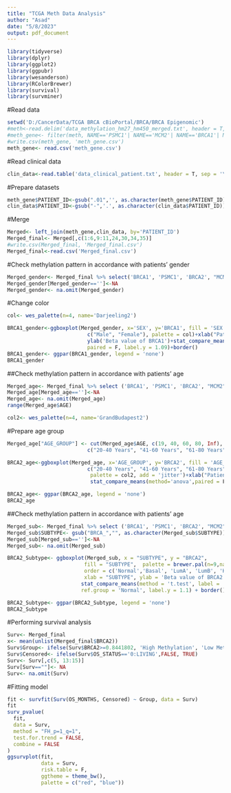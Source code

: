 ---
title: "TCGA Meth Data Analysis"
author: "Asad"
date: "5/8/2023"
output: pdf_document
---
```{r}
library(tidyverse)
library(dplyr)
library(ggplot2)
library(ggpubr)
library(wesanderson)
library(RColorBrewer)
library(survival)
library(survminer)
```

#Read data
```{r}
setwd('D:/CancerData/TCGA BRCA cBioPortal/BRCA/BRCA Epigenomic')
#meth<-read.delim('data_methylation_hm27_hm450_merged.txt', header = T, sep = '\t')
#meth_gene<- filter(meth, NAME=='PSMC1'| NAME=='MCM2'| NAME=='BRCA1'| NAME=='BRCA2')
#write.csv(meth_gene, 'meth_gene.csv')
meth_gene<- read.csv('meth_gene.csv')
```
#Read clinical data

```{r}
clin_data<-read.table('data_clinical_patient.txt', header = T, sep = '\t')
```

#Prepare datasets

```{r}
meth_gene$PATIENT_ID<-gsub(".01",'', as.character(meth_gene$PATIENT_ID))
clin_data$PATIENT_ID<-gsub("-",'.', as.character(clin_data$PATIENT_ID))
```

#Merge

```{r}
Merged<- left_join(meth_gene,clin_data, by='PATIENT_ID')
Merged_final<- Merged[,c(1:6,9:11,24,30,34,35)]
#write.csv(Merged_final, 'Merged_final.csv')
Merged_final<-read.csv('Merged_final.csv')
```

#Check methylation pattern in accordance with patients' gender

```{r}
Merged_gender<- Merged_final %>% select('BRCA1', 'PSMC1', 'BRCA2', "MCM2", "SEX") 
Merged_gender[Merged_gender=='']<-NA
Merged_gender<- na.omit(Merged_gender)
```

#Change color
```{r}
col<- wes_palette(n=4, name='Darjeeling2')

BRCA1_gender<-ggboxplot(Merged_gender, x='SEX', y='BRCA1', fill = 'SEX', order = 
                          c("Male", "Female"), palette = col)+xlab("Patients' Gender")+
                          ylab('Beta value of BRCA1')+stat_compare_means(method='t.test',
                          paired = F, label.y = 1.09)+border()
BRCA1_gender<- ggpar(BRCA1_gender, legend = 'none')
BRCA1_gender

```


##Check methylation pattern in accordance with patients' age

```{r}
Merged_age<- Merged_final %>% select ('BRCA1', 'PSMC1', 'BRCA2', "MCM2", "AGE") 
Merged_age[Merged_age=='']<-NA
Merged_age<- na.omit(Merged_age)
range(Merged_age$AGE)

col2<- wes_palette(n=4, name='GrandBudapest2')
```

#Prepare age group
```{r}
Merged_age["AGE_GROUP"] <- cut(Merged_age$AGE, c(19, 40, 60, 80, Inf), 
                          c("20-40 Years", "41-60 Years", "61-80 Years", ">80 Years"), include.lowest=TRUE)

BRCA2_age<-ggboxplot(Merged_age, x='AGE_GROUP', y='BRCA2', fill = 'AGE_GROUP', order = 
                          c("20-40 Years", "41-60 Years", "61-80 Years", ">80 Years"), 
                           palette = col2, add = 'jitter')+xlab("Patients' Age")+ ylab('Beta value of BRCA2')+
                           stat_compare_means(method='anova',paired = F, label.y = 1.09)+border()

BRCA2_age<- ggpar(BRCA2_age, legend = 'none')
BRCA2_age
```



##Check methylation pattern in accordance with patients' age

```{r}
Merged_sub<- Merged_final %>% select ('BRCA1', 'PSMC1', 'BRCA2', "MCM2", "SUBTYPE") 
Merged_sub$SUBTYPE<- gsub("BRCA_","", as.character(Merged_sub$SUBTYPE))
Merged_sub[Merged_sub=='']<-NA
Merged_sub<- na.omit(Merged_sub)

BRCA2_Subtype<- ggboxplot(Merged_sub, x = "SUBTYPE", y = "BRCA2",
                         fill = "SUBTYPE",  palette = brewer.pal(n=9,name='Set1'), 
                         order = c('Normal','Basal', 'LumA', 'LumB', 'Her2'), add = 'boxplot', 
                         xlab = "SUBTYPE", ylab = 'Beta value of BRCA2') +
                        stat_compare_means(method = 't.test', label = 'p.signif', 
                        ref.group = 'Normal', label.y = 1.1) + border()

BRCA2_Subtype<- ggpar(BRCA2_Subtype, legend = 'none')
BRCA2_Subtype
```

#Performing survival analysis

```{r}
Surv<- Merged_final
x<- mean(unlist(Merged_final$BRCA2))
Surv$Group<- ifelse(Surv$BRCA2>=0.8441802, 'High Methylation', 'Low Methylation')
Surv$Censored<- ifelse(Surv$OS_STATUS=='0:LIVING',FALSE, TRUE)
Surv<- Surv[,c(5, 13:15)]
Surv[Surv==""]<- NA
Surv<- na.omit(Surv)
```

#Fitting model

```{r}
fit <- survfit(Surv(OS_MONTHS, Censored) ~ Group, data = Surv)
fit
surv_pvalue(
  fit,
  data = Surv,
  method = "FH_p=1_q=1",
  test.for.trend = FALSE,
  combine = FALSE
)
ggsurvplot(fit,
           data = Surv,
           risk.table = F,
           ggtheme = theme_bw(),
           palette = c("red", "blue"))
```


